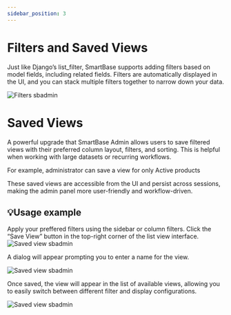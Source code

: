 ```yaml
---
sidebar_position: 3
---
```


# Filters and Saved Views
Just like Django’s list_filter, SmartBase supports adding filters based on model fields, including related fields.
Filters are automatically displayed in the UI, and you can stack multiple filters together to narrow down your data.

![Filters sbadmin](/img/screenshots/filters.png)

# Saved Views
A powerful upgrade that SmartBase Admin allows users to save filtered views with their preferred column layout, filters, and sorting.
This is helpful when working with large datasets or recurring workflows.

For example, administrator can save a view for only Active products

These saved views are accessible from the UI and persist across sessions, making the admin panel more user-friendly and workflow-driven.

## 💡Usage example

 Apply your preffered filters using the sidebar or column filters. Click the “Save View” button in the top-right corner of the list view interface.
![Saved view sbadmin](/img/screenshots/save_view_1.png)

 A dialog will appear prompting you to enter a name for the view.

![Saved view sbadmin](/img/screenshots/save_view_2.png)

 Once saved, the view will appear in the list of available views, allowing you to easily switch between different filter and display configurations.

![Saved view sbadmin](/img/screenshots/save_view_3.png)
